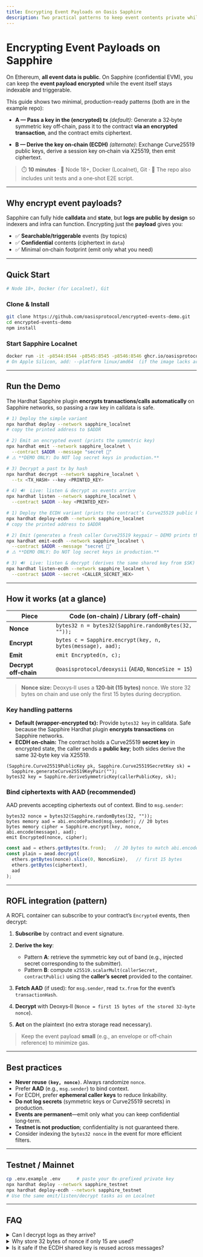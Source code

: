 ```yaml
---
title: Encrypting Event Payloads on Oasis Sapphire
description: Two practical patterns to keep event contents private while preserving on-chain discoverability.
---
```



<!-- markdownlint-disable MD025 MD033 -->

# Encrypting Event Payloads on Sapphire

On Ethereum, **all event data is public**. On Sapphire (confidential EVM), you can keep the **event payload encrypted** while the event itself stays indexable and triggerable.

This guide shows two minimal, production-ready patterns (both are in the example repo):

- **A — Pass a key in the (encrypted) tx** *(default)*:
  Generate a 32‑byte symmetric key off‑chain, pass it to the contract **via an encrypted transaction**, and the contract emits ciphertext.

- **B — Derive the key on‑chain (ECDH)** *(alternate)*:
  Exchange Curve25519 public keys, derive a session key on‑chain via X25519, then emit ciphertext.

> ⏱️ **10 minutes** · 🧰 Node 18+, Docker (Localnet), Git · 🧪 The repo also includes unit tests and a one‑shot E2E script.

---

## Why encrypt event payloads?

Sapphire can fully hide **calldata** and **state**, but **logs are public by design** so indexers and infra can function. Encrypting just the **payload** gives you:

- ✅ **Searchable/triggerable** events (by topics)
- ✅ **Confidential** contents (ciphertext in `data`)
- ✅ Minimal on‑chain footprint (emit only what you need)

---

## Quick Start

```bash title="Prerequisites"
# Node 18+, Docker (for Localnet), Git
````

### Clone & Install

```bash
git clone https://github.com/oasisprotocol/encrypted-events-demo.git
cd encrypted-events-demo
npm install
```

### Start Sapphire Localnet

```bash
docker run -it -p8544:8544 -p8545:8545 -p8546:8546 ghcr.io/oasisprotocol/sapphire-localnet
# On Apple Silicon, add: --platform linux/amd64  (if the image lacks arm64)
```

---

## Run the Demo

<Tabs>
  <TabItem value="a" label="A — Key in the tx (default)" default>

The Hardhat Sapphire plugin **encrypts transactions/calls automatically** on Sapphire networks, so passing a raw key in calldata is safe.

```bash
# 1) Deploy the simple variant
npx hardhat deploy --network sapphire_localnet
# copy the printed address to $ADDR

# 2) Emit an encrypted event (prints the symmetric key)
npx hardhat emit --network sapphire_localnet \
  --contract $ADDR --message "secret 🚀"
# ⚠️ **DEMO ONLY: Do NOT log secret keys in production.**

# 3) Decrypt a past tx by hash
npx hardhat decrypt --network sapphire_localnet \
  --tx <TX_HASH> --key <PRINTED_KEY>

# 4) 🔊  Live: listen & decrypt as events arrive
npx hardhat listen --network sapphire_localnet \
  --contract $ADDR --key <PRINTED_KEY>
```

  </TabItem>
  <TabItem value="b" label="B — On‑chain ECDH (alternate)">

```bash
# 1) Deploy the ECDH variant (prints the contract’s Curve25519 public key)
npx hardhat deploy-ecdh --network sapphire_localnet
# copy the printed address to $ADDR

# 2) Emit (generates a fresh caller Curve25519 keypair — DEMO prints the SECRET)
npx hardhat emit-ecdh --network sapphire_localnet \
  --contract $ADDR --message "secret 🚀"
# ⚠️ **DEMO ONLY: Do NOT log secret keys in production.**

# 3) 🔊  Live: listen & decrypt (derives the same shared key from $SK)
npx hardhat listen-ecdh --network sapphire_localnet \
  --contract $ADDR --secret <CALLER_SECRET_HEX>
```

  </TabItem>
</Tabs>

---

## How it works (at a glance)

| Piece                 | Code (on-chain) / Library (off-chain)                       |
| --------------------- | ----------------------------------------------------------- |
| **Nonce**             | `bytes32 n = bytes32(Sapphire.randomBytes(32, ""));`        |
| **Encrypt**           | `bytes c = Sapphire.encrypt(key, n, bytes(message), aad);` |
| **Emit**              | `emit Encrypted(n, c);`                                     |
| **Decrypt off‑chain** | `@oasisprotocol/deoxysii` (`AEAD`, `NonceSize = 15`)        |

> **Nonce size:** Deoxys‑II uses a **120‑bit (15 bytes)** nonce. We store 32 bytes on chain and use only the first 15 bytes during decryption.

### Key handling patterns

- **Default (wrapper‑encrypted tx):** Provide `bytes32 key` in calldata. Safe because the Sapphire Hardhat plugin **encrypts transactions** on Sapphire networks.
- **ECDH on‑chain:** The contract holds a Curve25519 **secret key** in encrypted state, the caller sends a **public key**; both sides derive the same 32‑byte key via X25519.

```sol title="ECDH-style symmetric key derivation on-chain"
(Sapphire.Curve25519PublicKey pk, Sapphire.Curve25519SecretKey sk) =
  Sapphire.generateCurve25519KeyPair("");
bytes32 key = Sapphire.deriveSymmetricKey(callerPublicKey, sk);
```

### Bind ciphertexts with AAD (recommended)

AAD prevents accepting ciphertexts out of context. Bind to `msg.sender`:

```sol title="Solidity: include AAD"
bytes32 nonce = bytes32(Sapphire.randomBytes(32, ""));
bytes memory aad = abi.encodePacked(msg.sender); // 20 bytes
bytes memory cipher = Sapphire.encrypt(key, nonce, abi.encode(message), aad);
emit Encrypted(nonce, cipher);
```

```ts title="TypeScript: use the same AAD when decrypting"
const aad = ethers.getBytes(tx.from);   // 20 bytes to match abi.encodePacked(address)
const plain = aead.decrypt(
  ethers.getBytes(nonce).slice(0, NonceSize),   // first 15 bytes
  ethers.getBytes(ciphertext),
  aad
);
```

---

## ROFL integration (pattern)

A ROFL container can subscribe to your contract’s `Encrypted` events, then decrypt:

1. **Subscribe** by contract and event signature.
2. **Derive the key**:

   - Pattern **A**: retrieve the symmetric key out of band (e.g., injected secret corresponding to the submitter).
   - Pattern **B**: compute `x25519.scalarMult(callerSecret, contractPublic)` using the **caller’s secret** provided to the container.
3. **Fetch AAD** (if used): for `msg.sender`, read `tx.from` for the event’s `transactionHash`.
4. **Decrypt** with Deoxys‑II (`Nonce = first 15 bytes of the stored 32‑byte nonce`).
5. **Act** on the plaintext (no extra storage read necessary).

> Keep the event payload **small** (e.g., an envelope or off‑chain reference) to minimize gas.

---

## Best practices

- **Never reuse `(key, nonce)`**. Always randomize `nonce`.
- Prefer **AAD** (e.g., `msg.sender`) to bind context.
- For ECDH, prefer **ephemeral caller keys** to reduce linkability.
- **Do not log secrets** (symmetric keys or Curve25519 secrets) in production.
- **Events are permanent**—emit only what you can keep confidential long‑term.
- **Testnet is not production**; confidentiality is not guaranteed there.
- Consider indexing the `bytes32 nonce` in the event for more efficient filters.

---

## Testnet / Mainnet

```bash
cp .env.example .env      # paste your 0x‑prefixed private key
npx hardhat deploy --network sapphire_testnet
npx hardhat deploy-ecdh --network sapphire_testnet
# Use the same emit/listen/decrypt tasks as on Localnet
```

---

## FAQ

<details>
<summary>Can I decrypt logs as they arrive?</summary>
Yes. Use `npx hardhat listen …` (wrapper) or `npx hardhat listen-ecdh …` (ECDH). For historical scans, you can query past logs and decrypt each event similarly.
</details>

<details>
<summary>Why store 32 bytes of nonce if only 15 are used?</summary>
Deoxys‑II defines a 120‑bit nonce. Generating and storing 32 bytes on-chain reduces bias and gives you room for future derivations, while you still pass only the first 15 bytes to the AEAD.
</details>

<details>
<summary>Is it safe if the ECDH shared key is reused across messages?</summary>
Yes, **as long as each encryption uses a unique nonce**. Still, ephemeral caller keys are recommended; alternatively, derive a per-message key from `(ECDH, nonce)` via a KDF.
</details>
